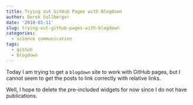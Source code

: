 ---
title: Trying out GitHub Pages with Blogdown
author: Derek Sollberger
date: '2018-01-11'
slug: trying-out-github-pages-with-blogdown
categories:
  - science communication
tags:
  - github
  - blogdown
---

Today I am trying to get a `blogdown` site to work with GitHub pages, but I cannot seem to get the posts to link correctly with relative links.

Well, I hope to delete the pre-included widgets for now since I do not have publications.